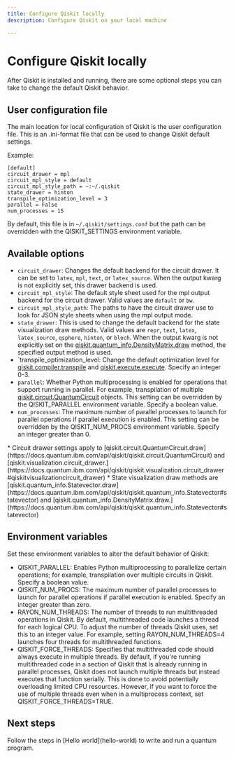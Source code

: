 ```yaml
---
title: Configure Qiskit locally
description: Configure Qiskit on your local machine

---
```

# Configure Qiskit locally

After Qiskit is installed and running, there are some optional steps you can take to change the default Qiskit behavior.

## User configuration file

The main location for local configuration of Qiskit is the user configuration file. This is an .ini-format file that can be used to change Qiskit default settings.

Example:

 ```text
[default]
circuit_drawer = mpl
circuit_mpl_style = default
circuit_mpl_style_path = ~:~/.qiskit
state_drawer = hinton
transpile_optimization_level = 3
parallel = False
num_processes = 15
 ```

By default, this file is in `~/.qiskit/settings.conf` but the path can be overridden with the QISKIT_SETTINGS environment variable.

## Available options

- `circuit_drawer`: Changes the default backend for the circuit drawer. It can be set to `latex`, `mpl`, `text`, or `latex_source`. When the output kwarg is not explicitly set, this drawer backend is used.
- `circuit_mpl_style`: The default style sheet used for the mpl output backend for the circuit drawer. Valid values are `default` or `bw`.
- `circuit_mpl_style_path`: The paths to have the circuit drawer use to look for JSON style sheets when using the mpl output mode.
- `state_drawer`: This is used to change the default backend for the state visualization draw methods. Valid values are `repr`, `text`, `latex`, `latex_source`, `qsphere`, `hinton`, or `bloch`. When the output kwarg is not explicitly set on the [qiskit.quantum_info.DensityMatrix.draw](https://docs.quantum.ibm.com/api/qiskit/qiskit.quantum_info.DensityMatrix#densitymatrix) method, the specified output method is used.
- `transpile_optimization_level: Change the default optimization level for [qiskit.compiler.transpile](https://docs.quantum.ibm.com/api/qiskit/compiler#circuit-and-pulse-compilation-functions) and [qiskit.execute.execute](https://docs.quantum.ibm.com/api/qiskit/execute#executing-experiments). Specify an integer 0-3.
- `parallel`: Whether Python multiprocessing is enabled for operations that support running in parallel.  For example, transpilation of multiple [qiskit.circuit.QuantumCircuit](https://docs.quantum.ibm.com/api/qiskit/qiskit.circuit.QuantumCircuit#quantumcircuit) objects. This setting can be overridden by the QISKIT_PARALLEL environment variable. Specify a boolean value.
- `num_processes`: The maximum number of parallel processes to launch for parallel operations if parallel execution is enabled. This setting can be overridden by the QISKIT_NUM_PROCS environment variable. Specify an integer greater than 0. 

<Admonition type="note">
    * Circuit drawer settings apply to [qiskit.circuit.QuantumCircuit.draw](https://docs.quantum.ibm.com/api/qiskit/qiskit.circuit.QuantumCircuit) and [qiskit.visualization.circuit_drawer.](https://docs.quantum.ibm.com/api/qiskit/qiskit.visualization.circuit_drawer#qiskitvisualizationcircuit_drawer)
    * State visualization draw methods are [qiskit.quantum_info.Statevector.draw](https://docs.quantum.ibm.com/api/qiskit/qiskit.quantum_info.Statevector#statevector) and [qiskit.quantum_info.DensityMatrix.draw.](https://docs.quantum.ibm.com/api/qiskit/qiskit.quantum_info.Statevector#statevector)
</Admonition>

## Environment variables

Set these environment variables to alter the default behavior of Qiskit:

- QISKIT_PARALLEL: Enables Python multiprocessing to parallelize certain operations; for example, transpilation over multiple circuits in Qiskit. Specify a boolean value.
- QISKIT_NUM_PROCS: The maximum number of parallel processes to launch for parallel operations if parallel execution is enabled. Specify an integer greater than zero.
- RAYON_NUM_THREADS: The number of threads to run multithreaded operations in Qiskit. By default, multithreaded code launches a thread for each logical CPU. To adjust the number of threads Qiskit uses, set this to an integer value. For example, setting RAYON_NUM_THREADS=4 launches four threads for multithreaded functions. 
- QISKIT_FORCE_THREADS: Specifies that multithreaded code should always execute in multiple threads. By default, if you're running multithreaded code in a section of Qiskit that is already running in parallel processes, Qiskit does not launch multiple threads but instead executes that function serially. This is done to avoid potentially overloading limited CPU resources. However, if you want to force the use of multiple threads even when in a multiprocess context, set QISKIT_FORCE_THREADS=TRUE.

## Next steps

<Admonition type="tip" title="Recommendation">
    Follow the steps in [Hello world](hello-world) to write and run a quantum program.
</Admonition>
